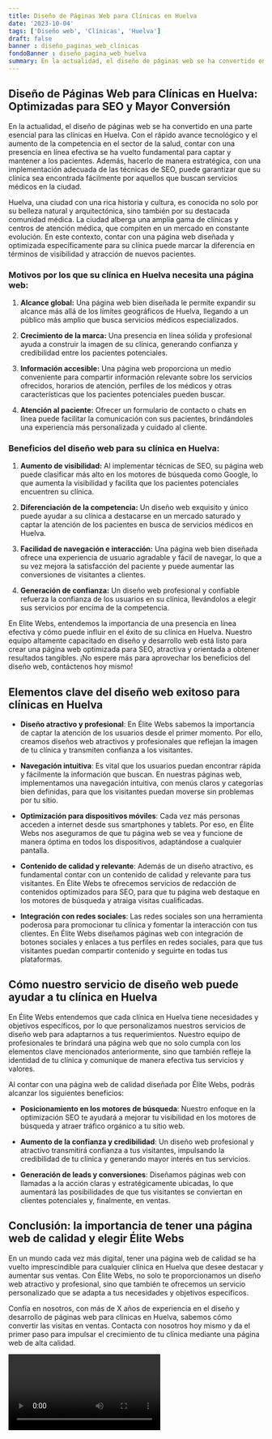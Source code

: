 ```yaml
---
title: Diseño de Páginas Web para Clínicas en Huelva
date: '2023-10-04'
tags: ['Diseño web', 'Clínicas', 'Huelva']
draft: false
banner : diseño_paginas_web_clínicas
fondoBanner : diseño_pagina_web_huelva
summary: En la actualidad, el diseño de páginas web se ha convertido en una parte esencial para las clínicas en Huelva. Con el rápido avance tecnológico y el aumento de la competencia en el sector de la salud, contar con una presencia en línea efectiva se ha vuelto fundamental para captar y mantener a los pacientes. Además, hacerlo de manera estratégica, con una implementación adecuada de las técnicas de SEO, puede garantizar que su clínica sea encontrada fácilmente por aquellos que buscan servicios médicos en la ciudad.
---
```


## **Diseño de Páginas Web para Clínicas en Huelva: Optimizadas para SEO y Mayor Conversión**

En la actualidad, el diseño de páginas web se ha convertido en una parte esencial para las clínicas en Huelva. Con el rápido avance tecnológico y el aumento de la competencia en el sector de la salud, contar con una presencia en línea efectiva se ha vuelto fundamental para captar y mantener a los pacientes. Además, hacerlo de manera estratégica, con una implementación adecuada de las técnicas de SEO, puede garantizar que su clínica sea encontrada fácilmente por aquellos que buscan servicios médicos en la ciudad.

Huelva, una ciudad con una rica historia y cultura, es conocida no solo por su belleza natural y arquitectónica, sino también por su destacada comunidad médica. La ciudad alberga una amplia gama de clínicas y centros de atención médica, que compiten en un mercado en constante evolución. En este contexto, contar con una página web diseñada y optimizada específicamente para su clínica puede marcar la diferencia en términos de visibilidad y atracción de nuevos pacientes.

### **Motivos por los que su clínica en Huelva necesita una página web:**

1. **Alcance global:** Una página web bien diseñada le permite expandir su alcance más allá de los límites geográficos de Huelva, llegando a un público más amplio que busca servicios médicos especializados.

2. **Crecimiento de la marca:** Una presencia en línea sólida y profesional ayuda a construir la imagen de su clínica, generando confianza y credibilidad entre los pacientes potenciales.

3. **Información accesible:** Una página web proporciona un medio conveniente para compartir información relevante sobre los servicios ofrecidos, horarios de atención, perfiles de los médicos y otras características que los pacientes potenciales pueden buscar.

4. **Atención al paciente:** Ofrecer un formulario de contacto o chats en línea puede facilitar la comunicación con sus pacientes, brindándoles una experiencia más personalizada y cuidado al cliente.

### **Beneficios del diseño web para su clínica en Huelva:**

1. **Aumento de visibilidad:** Al implementar técnicas de SEO, su página web puede clasificar más alto en los motores de búsqueda como Google, lo que aumenta la visibilidad y facilita que los pacientes potenciales encuentren su clínica.

2. **Diferenciación de la competencia:** Un diseño web exquisito y único puede ayudar a su clínica a destacarse en un mercado saturado y captar la atención de los pacientes en busca de servicios médicos en Huelva.

3. **Facilidad de navegación e interacción:** Una página web bien diseñada ofrece una experiencia de usuario agradable y fácil de navegar, lo que a su vez mejora la satisfacción del paciente y puede aumentar las conversiones de visitantes a clientes.

4. **Generación de confianza:** Un diseño web profesional y confiable refuerza la confianza de los usuarios en su clínica, llevándolos a elegir sus servicios por encima de la competencia.

En Elite Webs, entendemos la importancia de una presencia en línea efectiva y cómo puede influir en el éxito de su clínica en Huelva. Nuestro equipo altamente capacitado en diseño y desarrollo web está listo para crear una página web optimizada para SEO, atractiva y orientada a obtener resultados tangibles. ¡No espere más para aprovechar los beneficios del diseño web, contáctenos hoy mismo!

<GifSeo />

<Cta />

## Elementos clave del diseño web exitoso para clínicas en Huelva

- **Diseño atractivo y profesional**: En Élite Webs sabemos la importancia de captar la atención de los usuarios desde el primer momento. Por ello, creamos diseños web atractivos y profesionales que reflejan la imagen de tu clínica y transmiten confianza a los visitantes.

- **Navegación intuitiva**: Es vital que los usuarios puedan encontrar rápida y fácilmente la información que buscan. En nuestras páginas web, implementamos una navegación intuitiva, con menús claros y categorías bien definidas, para que los visitantes puedan moverse sin problemas por tu sitio.

- **Optimización para dispositivos móviles**: Cada vez más personas acceden a internet desde sus smartphones y tablets. Por eso, en Élite Webs nos aseguramos de que tu página web se vea y funcione de manera óptima en todos los dispositivos, adaptándose a cualquier pantalla.

- **Contenido de calidad y relevante**: Además de un diseño atractivo, es fundamental contar con un contenido de calidad y relevante para tus visitantes. En Élite Webs te ofrecemos servicios de redacción de contenidos optimizados para SEO, para que tu página web destaque en los motores de búsqueda y atraiga visitas cualificadas.

- **Integración con redes sociales**: Las redes sociales son una herramienta poderosa para promocionar tu clínica y fomentar la interacción con tus clientes. En Élite Webs diseñamos páginas web con integración de botones sociales y enlaces a tus perfiles en redes sociales, para que tus visitantes puedan compartir contenido y seguirte en todas tus plataformas.

## Cómo nuestro servicio de diseño web puede ayudar a tu clínica en Huelva

En Élite Webs entendemos que cada clínica en Huelva tiene necesidades y objetivos específicos, por lo que personalizamos nuestros servicios de diseño web para adaptarnos a tus requerimientos. Nuestro equipo de profesionales te brindará una página web que no solo cumpla con los elementos clave mencionados anteriormente, sino que también refleje la identidad de tu clínica y comunique de manera efectiva tus servicios y valores.

Al contar con una página web de calidad diseñada por Élite Webs, podrás alcanzar los siguientes beneficios:

- **Posicionamiento en los motores de búsqueda**: Nuestro enfoque en la optimización SEO te ayudará a mejorar tu visibilidad en los motores de búsqueda y atraer tráfico orgánico a tu sitio web.

- **Aumento de la confianza y credibilidad**: Un diseño web profesional y atractivo transmitirá confianza a tus visitantes, impulsando la credibilidad de tu clínica y generando mayor interés en tus servicios.

- **Generación de leads y conversiones**: Diseñamos páginas web con llamadas a la acción claras y estratégicamente ubicadas, lo que aumentará las posibilidades de que tus visitantes se conviertan en clientes potenciales y, finalmente, en ventas.

## Conclusión: la importancia de tener una página web de calidad y elegir Élite Webs

En un mundo cada vez más digital, tener una página web de calidad se ha vuelto imprescindible para cualquier clínica en Huelva que desee destacar y aumentar sus ventas. Con Élite Webs, no solo te proporcionamos un diseño web atractivo y profesional, sino que también te ofrecemos un servicio personalizado que se adapta a tus necesidades y objetivos específicos.

Confía en nosotros, con más de X años de experiencia en el diseño y desarrollo de páginas web para clínicas en Huelva, sabemos cómo convertir las visitas en ventas. Contacta con nosotros hoy mismo y da el primer paso para impulsar el crecimiento de tu clínica mediante una página web de alta calidad.

<Video />

<CtaBot job='Clínicas' city='Huelva'/>

<Gmaps query='Huelva+españa+maps' />